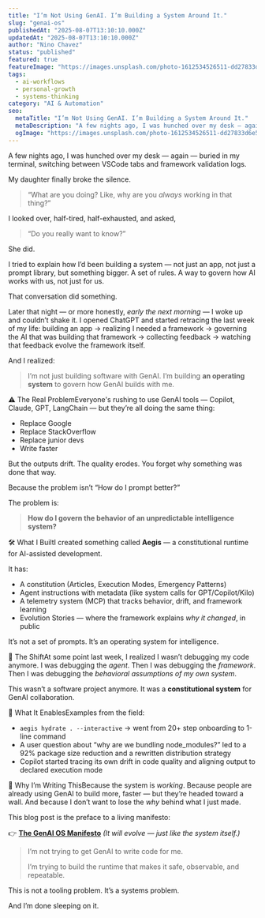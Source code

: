 ```yaml
---
title: "I’m Not Using GenAI. I’m Building a System Around It."
slug: "genai-os"
publishedAt: "2025-08-07T13:10:10.000Z"
updatedAt: "2025-08-07T13:10:10.000Z"
author: "Nino Chavez"
status: "published"
featured: true
featureImage: "https://images.unsplash.com/photo-1612534526511-dd27833d6e50?crop=entropy&cs=tinysrgb&fit=max&fm=jpg&ixid=M3wxMTc3M3wwfDF8c2VhcmNofDF8fG5pZ2h0JTIwb3dsfGVufDB8fHx8MTc1NDU3MjE4N3ww&ixlib=rb-4.1.0&q=80&w=2000"
tags:
  - ai-workflows
  - personal-growth
  - systems-thinking
category: "AI & Automation"
seo:
  metaTitle: "I’m Not Using GenAI. I’m Building a System Around It."
  metaDescription: "A few nights ago, I was hunched over my desk — again — buried in my terminal, switching between VSCode tabs and framework validation logs.\n\nMy daughter finally "
  ogImage: "https://images.unsplash.com/photo-1612534526511-dd27833d6e50?crop=entropy&cs=tinysrgb&fit=max&fm=jpg&ixid=M3wxMTc3M3wwfDF8c2VhcmNofDF8fG5pZ2h0JTIwb3dsfGVufDB8fHx8MTc1NDU3MjE4N3ww&ixlib=rb-4.1.0&q=80&w=2000"
---
```

A few nights ago, I was hunched over my desk — again — buried in my terminal, switching between VSCode tabs and framework validation logs.

My daughter finally broke the silence.

> “What are you doing? Like, why are you *always* working in that thing?”

I looked over, half-tired, half-exhausted, and asked,

> “Do you really want to know?”

She did.

I tried to explain how I’d been building a system — not just an app, not just a prompt library, but something bigger.
A set of rules. A way to govern how AI works with us, not just for us.

That conversation did something.

Later that night — or more honestly, *early the next morning* — I woke up and couldn’t shake it. I opened ChatGPT and started retracing the last week of my life: building an app → realizing I needed a framework → governing the AI that was building that framework → collecting feedback → watching that feedback evolve the framework itself.

And I realized:

> I’m not just building software with GenAI.
> I’m building **an operating system** to govern how GenAI builds with me.

⚠️ The Real ProblemEveryone's rushing to use GenAI tools — Copilot, Claude, GPT, LangChain — but they’re all doing the same thing:

- Replace Google
- Replace StackOverflow
- Replace junior devs
- Write faster

But the outputs drift. The quality erodes. You forget why something was done that way.

Because the problem isn’t “How do I prompt better?”

The problem is:

> **How do I govern the behavior of an unpredictable intelligence system?**

🛠️ What I BuiltI created something called **Aegis** — a constitutional runtime for AI-assisted development.

It has:

- A constitution (Articles, Execution Modes, Emergency Patterns)
- Agent instructions with metadata (like system calls for GPT/Copilot/Kilo)
- A telemetry system (MCP) that tracks behavior, drift, and framework learning
- Evolution Stories — where the framework explains *why it changed*, in public

It’s not a set of prompts.
It’s an operating system for intelligence.

🧠 The ShiftAt some point last week, I realized I wasn’t debugging my code anymore.
I was debugging the *agent*.
Then I was debugging the *framework*.
Then I was debugging the *behavioral assumptions of my own system*.

This wasn’t a software project anymore. It was a **constitutional system** for GenAI collaboration.

🧬 What It EnablesExamples from the field:

- `aegis hydrate . --interactive` → went from 20+ step onboarding to 1-line command
- A user question about “why are we bundling node_modules?” led to a 92% package size reduction and a rewritten distribution strategy
- Copilot started tracing its own drift in code quality and aligning output to declared execution mode

🏁 Why I’m Writing ThisBecause the system is *working*.
Because people are already using GenAI to build more, faster — but they’re headed toward a wall.
And because I don’t want to lose the *why* behind what I just made.

This blog post is the preface to a living manifesto:

👉 [**The GenAI OS Manifesto**](https://github.com/chavezabelino/aegis-framework/blob/main/docs/manifesto/README.md)
*(It will evolve — just like the system itself.)*

> I’m not trying to get GenAI to write code for me.
> 
> I’m trying to build the runtime that makes it safe, observable, and repeatable.

This is not a tooling problem. It’s a systems problem.

And I’m done sleeping on it.
